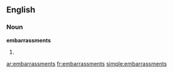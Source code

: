 ==English==

===Noun===
'''embarrassments'''

# {{plural of|[[embarrassment]]}}

[[ar:embarrassments]]
[[fr:embarrassments]]
[[simple:embarrassments]]